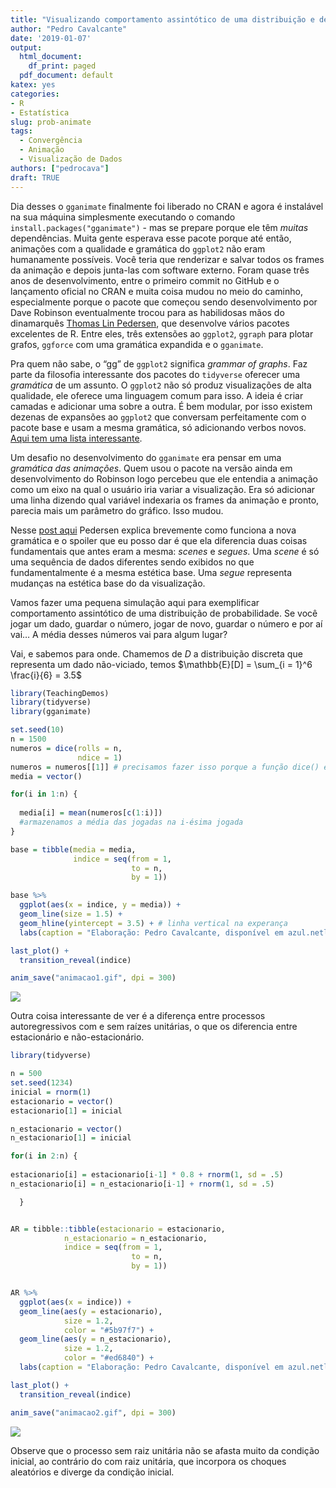 ```yaml
---
title: "Visualizando comportamento assintótico de uma distribuição e de processos autoregressivos com o gganimate"
author: "Pedro Cavalcante"
date: '2019-01-07'
output:
  html_document: 
    df_print: paged
  pdf_document: default
katex: yes
categories:
- R
- Estatística
slug: prob-animate
tags:
  - Convergência
  - Animação
  - Visualização de Dados
authors: ["pedrocava"]
draft: TRUE
---
```


Dia desses o ``gganimate`` finalmente foi liberado no CRAN e agora é instalável na sua máquina simplesmente executando o comando ``install.packages("gganimate")`` - mas se prepare porque ele têm *muitas* dependências. Muita gente esperava esse pacote porque até então, animações com a qualidade e gramática do ``ggplot2`` não eram humanamente possíveis. Você teria que renderizar e salvar todos os frames da animação e depois junta-las com software externo. Foram quase três anos de desenvolvimento, entre o primeiro commit no GitHub e o lançamento oficial no CRAN e muita coisa mudou no meio do caminho, especialmente porque o pacote que começou sendo desenvolvimento por Dave Robinson eventualmente trocou para as habilidosas mãos do dinamarquês [Thomas Lin Pedersen](https://github.com/thomasp85), que desenvolve vários pacotes excelentes de R. Entre eles, três extensões ao ``ggplot2``, ``ggraph`` para plotar grafos, ``ggforce`` com uma gramática expandida e o ``gganimate``. 

Pra quem não sabe, o "gg" de ``ggplot2`` significa _grammar of graphs_. Faz parte da filosofia interessante dos pacotes do ``tidyverse`` oferecer uma _gramática_ de um assunto. O ``ggplot2`` não só produz visualizações de alta qualidade, ele oferece uma linguagem comum para isso. A ideia é criar camadas e adicionar uma sobre a outra. É bem modular, por isso existem dezenas de expansões ao ``ggplot2`` que conversam perfeitamente com o pacote base e usam a mesma gramática, só adicionando verbos novos. [Aqui tem uma lista interessante](http://www.ggplot2-exts.org/gallery/).

Um desafio no desenvolvimento do ``gganimate`` era pensar em uma _gramática das animações_. Quem usou o pacote na versão ainda em desenvolvimento do Robinson logo percebeu que ele entendia a animação como um eixo na qual o usuário iria variar a visualização. Era só adicionar uma linha dizendo qual variável indexaria os frames da animação e pronto, parecia mais um parâmetro do gráfico. Isso mudou.

Nesse [post aqui](https://www.r-bloggers.com/gganimate-has-transitioned-to-a-state-of-release/) Pedersen explica brevemente como funciona a nova gramática e o spoiler que eu posso dar é que ela diferencia duas coisas fundamentais que antes eram a mesma: _scenes_ e _segues_. Uma _scene_ é só uma sequência de dados diferentes sendo exibidos no que fundamentalmente é a mesma estética base. Uma _segue_ representa mudanças na estética base do da visualização. 

Vamos fazer uma pequena simulação aqui para exemplificar comportamento assintótico de uma distribuição de probabilidade. Se você jogar um dado, guardar o número, jogar de novo, guardar o número e por aí vai... A média desses números vai para algum lugar? 

Vai, e sabemos para onde. Chamemos de $D$ a distribuição discreta que representa um dado não-viciado, temos $\mathbb{E}[D] = \sum_{i = 1}^6 \frac{i}{6} = 3.5$

```R
library(TeachingDemos)
library(tidyverse)
library(gganimate)

set.seed(10)
n = 1500
numeros = dice(rolls = n, 
               ndice = 1)
numeros = numeros[[1]] # precisamos fazer isso porque a função dice() é louca
media = vector()

for(i in 1:n) {
  
  media[i] = mean(numeros[c(1:i)])
  #armazenamos a média das jogadas na i-ésima jogada
}

base = tibble(media = media,
              indice = seq(from = 1,
                           to = n,
                           by = 1))

base %>%
  ggplot(aes(x = indice, y = media)) +
  geom_line(size = 1.5) + 
  geom_hline(yintercept = 3.5) + # linha vertical na experança
  labs(caption = "Elaboração: Pedro Cavalcante, disponível em azul.netlify.com")

```


```R
last_plot() +
  transition_reveal(indice)

anim_save("animacao1.gif", dpi = 300)

```

![](https://i.imgur.com/u2r88N4.gif)

Outra coisa interessante de ver é a diferença entre processos autoregressivos com e sem raízes unitárias, o que os diferencia entre estacionário e não-estacionário.

```R
library(tidyverse)

n = 500
set.seed(1234)
inicial = rnorm(1)
estacionario = vector()
estacionario[1] = inicial

n_estacionario = vector()
n_estacionario[1] = inicial

for(i in 2:n) {
  
estacionario[i] = estacionario[i-1] * 0.8 + rnorm(1, sd = .5)  
n_estacionario[i] = n_estacionario[i-1] + rnorm(1, sd = .5)  

  }


AR = tibble::tibble(estacionario = estacionario,
            n_estacionario = n_estacionario,
            indice = seq(from = 1,
                           to = n,
                           by = 1))


AR %>%
  ggplot(aes(x = indice)) + 
  geom_line(aes(y = estacionario),
            size = 1.2,
            color = "#5b97f7") + 
  geom_line(aes(y = n_estacionario), 
            size = 1.2,
            color = "#ed6840") +
  labs(caption = "Elaboração: Pedro Cavalcante, disponível em azul.netlify.com")

```

```R
last_plot() + 
  transition_reveal(indice)

anim_save("animacao2.gif", dpi = 300)

```

![](https://i.imgur.com/F93zNbL.gif)

Observe que o processo sem raiz unitária não se afasta muito da condição inicial, ao contrário do com raiz unitária, que incorpora os choques aleatórios e diverge da condição inicial.
